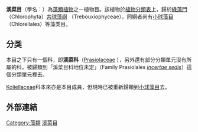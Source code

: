{{Automatic taxobox
 | taxon = Prasiolales
 | subdivision_ranks = [[科_(生物)|科]]
 | subdivision = [[#|見內文]]
}}

'''溪菜目'''（學名：{{lang|la|Prasiolales}}）為[[藻類植物|藻類植物]]之一植物目。該植物於[[植物分類表|植物分類表]]上，歸於[[綠藻門|綠藻門]]（Chlorophyta）[[共球藻纲|共球藻纲]] （Trebouxiophyceae），同綱者尚有[[小球藻目|小球藻目]]（Chlorellales）等藻类目。

==分类==
本目之下只有一個科，即'''溪菜科'''（[[Prasiolaceae|Prasiolaceae]] {{small|Blackman & Tansley, 1902}}），另外還有部分分類單元沒有所屬的科，被歸類到「溪菜目科地位未定」（Family Prasiolales ''[[incertae_sedis|incertae sedis]]''）這個分類單元裡去。

[[Koliellaceae|Koliellaceae]]科本來亦是本目成員，但現時已被重新歸類到[[小球藻目|小球藻目]]去。

==外部連結==
{{Taxonbar}}
[[Category:藻類|Category:藻類]]
[[Category:溪菜目|]]
{{algae-stub}}